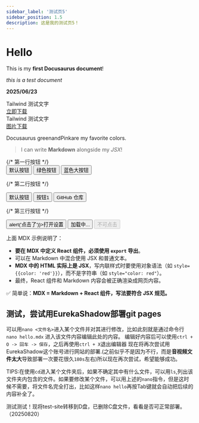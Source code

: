```yaml
---
sidebar_label: '测试页5'
sidebar_position: 1.5
description: 这是我的测试页5！
---
```




# Hello

This is my **first Docusaurus document**!

*this is a test document*

**2025/06/23**

<div class="text-blue-500 p-4">Tailwind 测试文字</div>
<a href="https://pan.baud-dance.com/d/STM32CubeIDE/st-stm32cubeide_1.18.0_24413_20250227_1633_x86_64.exe" class="source_download_button" target="_blank">立即下载</a>
<div style={{marginBottom: "20px"}}>
</div>
<div class="text-blue-500 p-4">Tailwind 测试文字</div>
<a href="https://github.com/Eureka12138github/gitstm32/blob/main/1-1%20%E6%8E%A5%E7%BA%BF%E5%9B%BE/12-2%20%E5%AE%9E%E6%97%B6%E6%97%B6%E9%92%9F.jpg" class="source_download_button" target="_blank">图片下载</a>
<div style={{marginBottom: "20px"}}>
</div>



 <p><Highlight bgColor={MyColor.docusaurusGreen} fontColor={MyColor.white}>Docusaurus green</Highlight>and<Highlight bgColor={MyColor.Pink} fontColor={MyColor.white}>Pink</Highlight>are my favorite colors.</p>




> I can write **Markdown** alongside my _JSX_!


<div style={{
  display: 'flex',
  flexDirection: 'column',
  rowGap: '1rem'
}}>
  {/* 第一行按钮 */}
  <div style={{ display: 'flex', gap: '1rem' }}>
    <Button icon="📘" href="https://example.com">默认按钮</Button>
    <Button icon="📘" href="https://example.com" color="#2D8E0A">绿色按钮</Button>
	<Button icon="📘" href="https://example.com" color="#1877F2" size="large">蓝色大按钮</Button>
  </div>

  {/* 第二行按钮 */}
  <div style={{ display: 'flex', gap: '1rem' }}>
    <Button icon="📘" href="https://example.com">默认按钮</Button>
    <Button icon="📘" href="#">按钮1</Button>
	<Button icon="📘" href="https://github.com/your-repo" color="#333"textColor="white" size="medium">GitHub 仓库</Button>
  </div>

  {/* 第三行按钮 */}
  <div style={{ display: 'flex', gap: '1rem' }}>
	<Button icon="⚙️" onClick={() => alert('点击了')}>打开设置</Button>
	<Button loading>加载中...</Button>
	<Button disabled>不可点击</Button>
  </div> 
  
</div>

上面 MDX 示例说明了：

- **要在 MDX 中定义 React 组件，必须使用 `export` 导出**。
- 可以在 Markdown 中混合使用 JSX 和普通文本。
- **MDX 中的 HTML 实际上是 JSX**，写内联样式时要使用对象语法（如 `style={{color: 'red'}}`），而不是字符串（如 `style="color: red"`）。
- 最终，React 组件和 Markdown 内容会被正确渲染成网页内容。

✅ 简单说：**MDX = Markdown + React 组件，写法要符合 JSX 规范。**
## 测试，尝试用EurekaShadow部署git pages
可以用`nano <文件名>`进入某个文件并对其进行修改，比如此刻就是通过命令行`nano hello.mdx`
进入该文件内容编辑此处的内容。
编辑好内容后可以使用`ctrl + O -> 回车 -> 保存`，之后再使用`ctrl + X`退出编辑器
现在将再次尝试用EurekaShadow这个账号进行网站的部署.(之前似乎不是因为不行，而是**音视频文件太大**导致部署一次要花很久`180s`左右)所以现在再次尝试，希望能够成功。

TIPS:在使用`cd`进入某个文件夹后，如果不确定其中有什么文件，可以用`ls`,列出该文件夹内包含的文件。如果要修改某个文件，可以用上述的`nano`指令，但是这时候不需要，将文件名完全打出，比如这样`nano hello`再按Tab键就会自动把后续的内容补全了。

测试测试！现将test-site转移到D盘，已删除C盘文件，看看是否可正常部署。（20250820）

